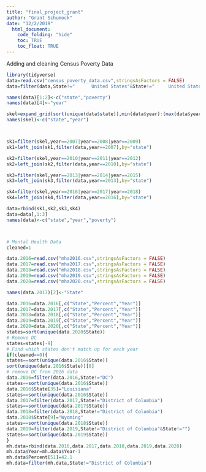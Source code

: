 ```yaml
---
title: "final_project_grant"
author: "Grant Schumock"
date: "12/2/2019"
  html_document:
    code_folding: "hide"
    toc: TRUE
    toc_float: TRUE
---
```


Adding and cleaning Census Poverty Data

```r
library(tidyverse)
data=read.csv("census_poverty_data.csv",stringsAsFactors = FALSE)
data=filter(data,State!="      United States"&State!="     United States"& State!="District of Columbia"&State!="United States")

names(data)[1:2]<-c("state","poverty")
names(data)[4]<-"year"

skel=expand_grid(sort(unique(data$state)),min(data$year):(max(data$year)+2))
names(skel)<-c("state","year")



sk1=filter(skel,year==2007|year==2008|year==2009)
sk1=left_join(sk1,filter(data,year==2007),by="state")

sk2=filter(skel,year==2010|year==2011|year==2012)
sk2=left_join(sk2,filter(data,year==2010),by="state")

sk3=filter(skel,year==2013|year==2014|year==2015)
sk3=left_join(sk3,filter(data,year==2013),by="state")

sk4=filter(skel,year==2016|year==2017|year==2018)
sk4=left_join(sk4,filter(data,year==2016),by="state")

data=rbind(sk1,sk2,sk3,sk4)
data=data[,1:3]
names(data)<-c("state","year","poverty")



# Mental Health Data
cleaned=1

data.2016=read.csv("mha2016.csv",stringsAsFactors = FALSE)
data.2017=read.csv("mha2017.csv",stringsAsFactors = FALSE)
data.2018=read.csv("mha2018.csv",stringsAsFactors = FALSE)
data.2019=read.csv("mha2019.csv",stringsAsFactors = FALSE)
data.2020=read.csv("mha2020.csv",stringsAsFactors = FALSE)

names(data.2017)[2]<-"State"

data.2016=data.2016[,c("State","Percent","Year")]
data.2017=data.2017[,c("State","Percent","Year")]
data.2018=data.2018[,c("State","Percent","Year")]
data.2019=data.2019[,c("State","Percent","Year")]
data.2020=data.2020[,c("State","Percent","Year")]
states=sort(unique(data.2020$State))
# Remove DC
states=states[-9]
# Find which states don't match up for each year
if(cleaned==0){
states==sort(unique(data.2016$State))
sort(unique(data.2016$State))[8]
# remove DC from 2016 data
data.2016=filter(data.2016,State!="DC")      
states==sort(unique(data.2016$State))
data.2016$State[35]="Louisiana"
states==sort(unique(data.2016$State))
data.2017=filter(data.2017,State!="District of Columbia")
states==sort(unique(data.2017$State))
data.2018=filter(data.2018,State!="District of Columbia")
data.2018$State[9]="Wyoming"
states==sort(unique(data.2018$State))
data.2019=filter(data.2019,State!="District of Columbia"&State!="")
states==sort(unique(data.2019$State))
}
mh.data=rbind(data.2016,data.2017,data.2018,data.2019,data.2020)
mh.data$Year=mh.data$Year-1      
mh.data$Percent[51]=42.1
mh.data=filter(mh.data,State!="District of Columbia")
```
